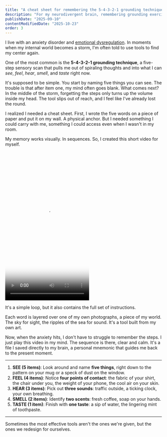 ```yaml
---
title: "A cheat sheet for remembering the 5-4-3-2-1 grounding technique"
description: "For my neurodivergent brain, remembering grounding exercises is hard. I created my own tool: a short video that acts as a visual mnemonic for the 5-4-3-2-1 technique."
publishDate: "2025-09-10"
contentModifiedDate: "2025-10-23"
order: 3
---
```



I live with an anxiety disorder and [emotional dysregulation](/feed/4-neurodivergent-glossary/#emotional-dysregulation). In moments when my internal world becomes a storm, I'm often told to use tools to find my center again.

One of the most common is the **5-4-3-2-1 grounding technique**, a five-step sensory scan that pulls me out of spiraling thoughts and into what I can _see_, _feel_, _hear_, _smell_, and _taste_ right now.

It's supposed to be simple. You start by naming five things you can see. The trouble is that after item one, my mind often goes blank. What comes next? In the middle of the storm, forgetting the steps only turns up the volume inside my head. The tool slips out of reach, and I feel like I've already lost the round.

I realized I needed a cheat sheet. First, I wrote the five words on a piece of paper and put it on my wall. A physical anchor. But I needed something I could carry with me, something I could access even when I wasn't in my room.

My memory works visually. In sequences. So, I created this short video for myself.

<p class="not-prose float-left mr-4">
  <Video
    src="https://i.zmoki.xyz/remembering-grounding-technique.mp4"
    poster="https://i.zmoki.xyz/remembering-grounding-technique.jpg"
    height="480"
    width="270"
  />
</p>

It's a simple loop, but it also contains the full set of instructions.

Each word is layered over one of my own photographs, a piece of my world. The sky for sight, the ripples of the sea for sound. It's a tool built from my own art.

Now, when the anxiety hits, I don't have to struggle to remember the steps. I just play this video in my mind. The sequence is there, clear and calm. It's a file I saved directly to my brain, a personal mnemonic that guides me back to the present moment.

<hr class="clear-both" />

1. **SEE (5 items)**: Look around and name **five things**, right down to the pattern on your mug or a speck of dust on the window.
2. **FEEL (4 items)**: Notice **four points of contact**: the fabric of your shirt, the chair under you, the weight of your phone, the cool air on your skin.
3. **HEAR (3 items)**: Pick out **three sounds**: traffic outside, a ticking clock, your own breathing.
4. **SMELL (2 items)**: Identify **two scents**: fresh coffee, soap on your hands.
5. **TASTE (1 item)**: Finish with **one taste**: a sip of water, the lingering mint of toothpaste.

---

Sometimes the most effective tools aren't the ones we're given, but the ones we redesign for ourselves.
